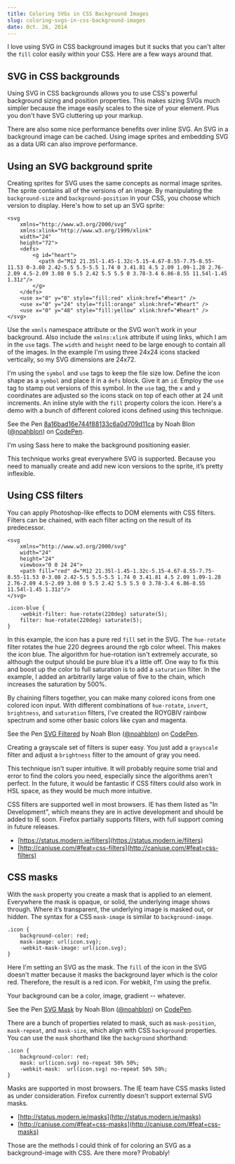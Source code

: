 ```yaml
---
title: Coloring SVGs in CSS Background Images
slug: coloring-svgs-in-css-background-images
date: Oct. 26, 2014
---
```


I love using SVG in CSS background images but it sucks that you can't alter the `fill` color easily within your CSS. Here are a few ways around that.

## SVG in CSS backgrounds

Using SVG in CSS backgrounds allows you to use CSS's powerful background sizing and position properties. This makes sizing SVGs much simpler because the image easily scales to the size of your element. Plus you don't have SVG cluttering up your markup.

There are also some nice performance benefits over inline SVG. An SVG in a background image can be cached. Using image sprites and embedding SVG as a data URI can also improve performance.

## Using an SVG background sprite

Creating sprites for SVG uses the same concepts as normal image sprites. The sprite contains all of the versions of an image. By manipulating the `background-size` and `background-position` in your CSS, you choose which version to display. Here's how to set up an SVG sprite:

    <svg
        xmlns="http://www.w3.org/2000/svg"
        xmlns:xlink="http://www.w3.org/1999/xlink"
        width="24"
        height="72">
        <defs>
            <g id="heart">
              <path d="M12 21.35l-1.45-1.32c-5.15-4.67-8.55-7.75-8.55-11.53 0-3.08 2.42-5.5 5.5-5.5 1.74 0 3.41.81 4.5 2.09 1.09-1.28 2.76-2.09 4.5-2.09 3.08 0 5.5 2.42 5.5 5.5 0 3.78-3.4 6.86-8.55 11.54l-1.45 1.31z"/>
            </g>
        </defs>
        <use x="0" y="0" style="fill:red" xlink:href="#heart" />
        <use x="0" y="24" style="fill:orange" xlink:href="#heart" />
        <use x="0" y="48" style="fill:yellow" xlink:href="#heart" />
    </svg>

Use the `xmnls` namespace attribute or the SVG won't work in your background. Also include the `xmlns:xlink` attribute if using links, which I am in the `use` tags. The `width` and `height` need to be large enough to contain all of the images. In the example I'm using three 24x24 icons stacked vertically, so my SVG dimensions are 24x72.

I'm using the `symbol` and `use` tags to keep the file size low. Define the icon shape as a `symbol` and place it in a `defs` block. Give it an `id`. Employ the `use` tag to stamp out versions of this symbol. In the `use` tag, the `x` and `y` coordinates are adjusted so the icons stack on top of each other at 24 unit increments. An inline style with the `fill` property colors the icon. Here's a demo with a bunch of different colored icons defined using this technique.

<div class="codepen-demo">

See the Pen [8a16bad16e744f88133c6a0d709d11ca](http://codepen.io/noahblon/pen/8a16bad16e744f88133c6a0d709d11ca/) by Noah Blon ([@noahblon](http://codepen.io/noahblon)) on [CodePen](http://codepen.io).

</div>

I'm using Sass here to make the background positioning easier.

This technique works great everywhere SVG is supported. Because you need to manually create and add new icon versions to the sprite, it’s pretty inflexible.

## Using CSS filters

You can apply Photoshop-like effects to DOM elements with CSS filters. Filters can be chained, with each filter acting on the result of its predecessor.

    <svg
        xmlns="http://www.w3.org/2000/svg"
        width="24"
        height="24"
        viewbox="0 0 24 24">
        <path fill="red" d="M12 21.35l-1.45-1.32c-5.15-4.67-8.55-7.75-8.55-11.53 0-3.08 2.42-5.5 5.5-5.5 1.74 0 3.41.81 4.5 2.09 1.09-1.28 2.76-2.09 4.5-2.09 3.08 0 5.5 2.42 5.5 5.5 0 3.78-3.4 6.86-8.55 11.54l-1.45 1.31z"/>
    </svg>

    .icon-blue {
        -webkit-filter: hue-rotate(220deg) saturate(5);
        filter: hue-rotate(220deg) saturate(5);
    }

In this example, the icon has a pure red `fill` set in the SVG. The `hue-rotate` filter rotates the hue 220 degrees around the rgb color wheel. This makes the icon blue. The algorithm for hue-rotation isn't extremely accurate, so although the output should be pure blue it’s a little off. One way to fix this and boost up the color to full saturation is to add a `saturation` filter. In the example, I added an arbitrarily large value of five to the chain, which increases the saturation by 500%.

By chaining filters together, you can make many colored icons from one colored icon input. With different combinations of `hue-rotate`, `invert`, `brightness`, and `saturation` filters, I've created the ROYGBIV rainbow spectrum and some other basic colors like cyan and magenta.

<div class="codepen-demo">

See the Pen [SVG Filtered](http://codepen.io/noahblon/pen/173e75f35b4706dacabfc4a6e8780bc8/) by Noah Blon ([@noahblon](http://codepen.io/noahblon)) on [CodePen](http://codepen.io).

</div>

Creating a grayscale set of filters is super easy. You just add a `grayscale` filter and adjust a `brightness` filter to the amount of gray you need.

This technique isn't super intuitive. It will probably require some trial and error to find the colors you need, especially since the algorithms aren't perfect. In the future, it would be fantastic if CSS filters could also work in HSL space, as they would be much more intuitive.

CSS filters are supported well in most browsers. IE has them listed as "In Development", which means they are in active development and should be added to IE soon. Firefox partially supports filters, with full support coming in future releases.

- [https://status.modern.ie/filters](https://status.modern.ie/filters)
- [http://caniuse.com/#feat=css-filters](http://caniuse.com/#feat=css-filters)

## CSS masks

With the `mask` property you create a mask that is applied to an element. Everywhere the mask is opaque, or solid, the underlying image shows through. Where it’s transparent, the underlying image is masked out, or hidden. The syntax for a CSS `mask-image` is similar to `background-image`.

    .icon {
        background-color: red;
        mask-image: url(icon.svg);
        -webkit-mask-image: url(icon.svg);
    }

Here I'm setting an SVG as the mask. The `fill` of the icon in the SVG doesn't matter because it masks the background layer which is the color red. Therefore, the result is a red icon. For webkit, I'm using the prefix.

Your background can be a color, image, gradient -- whatever.

<div class="codepen-demo">

See the Pen [SVG Mask](http://codepen.io/noahblon/pen/19e2508e9126afad45740453fd26ede1/) by Noah Blon ([@noahblon](http://codepen.io/noahblon)) on [CodePen](http://codepen.io).

</div>

There are a bunch of properties related to mask, such as `mask-position`, `mask-repeat`, and `mask-size`, which align with CSS `background` properties. You can use the `mask` shorthand like the `background` shorthand:

    .icon {
        background-color: red;
        mask: url(icon.svg) no-repeat 50% 50%;
        -webkit-mask:  url(icon.svg) no-repeat 50% 50%;
    }

Masks are supported in most browsers. The IE team have CSS masks listed as under consideration. Firefox currently doesn't support external SVG masks.

- [http://status.modern.ie/masks](http://status.modern.ie/masks)
- [http://caniuse.com/#feat=css-masks](http://caniuse.com/#feat=css-masks)

Those are the methods I could think of for coloring an SVG as a background-image with CSS. Are there more? Probably!
